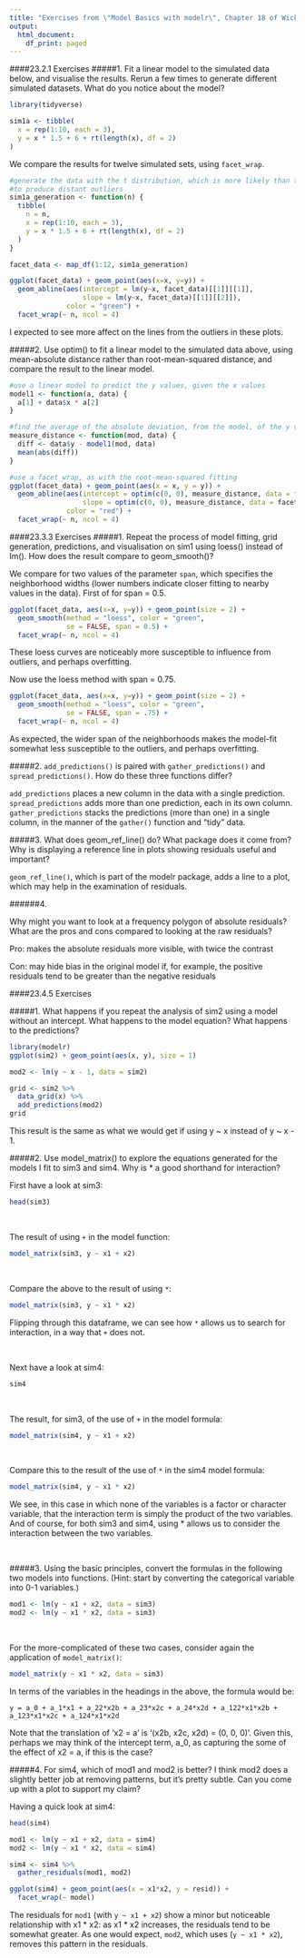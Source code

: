 ```yaml
---
title: "Exercises from \"Model Basics with modelr\", Chapter 18 of Wickham and Grolemund's *R for Data Science*"
output:
  html_document:
    df_print: paged
---
```


####23.2.1 Exercises 
#####1. Fit a linear model to the simulated data below, and visualise the results. Rerun a few times to generate different simulated datasets. What do you notice about the model?

```r
library(tidyverse)

sim1a <- tibble(
  x = rep(1:10, each = 3),
  y = x * 1.5 + 6 + rt(length(x), df = 2)
)
```

We compare the results for twelve simulated sets, using `facet_wrap`. 

```r

#generate the data with the t distribution, which is more likely than the normal distribution
#to produce distant outliers
sim1a_generation <- function(n) {
  tibble(
    n = n,  
    x = rep(1:10, each = 3),
    y = x * 1.5 + 6 + rt(length(x), df = 2)
  )
}

facet_data <- map_df(1:12, sim1a_generation)

ggplot(facet_data) + geom_point(aes(x=x, y=y)) +
  geom_abline(aes(intercept = lm(y~x, facet_data)[[1]][[1]], 
                  slope = lm(y~x, facet_data)[[1]][[2]]), 
              color = "green") + 
  facet_wrap(~ n, ncol = 4)

```

I expected to see more affect on the lines from the outliers in these plots.


#####2. Use optim() to fit a linear model to the simulated data above, using mean-absolute distance rather than root-mean-squared distance, and compare the result to the linear model.

```r
#use a linear model to predict the y values, given the x values
model1 <- function(a, data) {
  a[1] + data$x * a[2]
}

#find the average of the absolute deviation, from the model, of the y values in the data
measure_distance <- function(mod, data) {
  diff <- data$y - model1(mod, data)
  mean(abs(diff))
}

#use a facet_wrap, as with the root-mean-squared fitting
ggplot(facet_data) + geom_point(aes(x = x, y = y)) +
  geom_abline(aes(intercept = optim(c(0, 0), measure_distance, data = facet_data)$par[1], 
                  slope = optim(c(0, 0), measure_distance, data = facet_data)$par[2]), 
              color = "red") +
  facet_wrap(~ n, ncol = 4)

```

####23.3.3 Exercises
#####1. Repeat the process of model fitting, grid generation, predictions, and visualisation on sim1 using loess() instead of lm(). How does the result compare to geom_smooth()?

We compare for two values of the parameter `span`, which specifies the neighborhood widths (lower numbers indicate closer fitting to nearby values in the data). First of for span = 0.5.

```r

ggplot(facet_data, aes(x=x, y=y)) + geom_point(size = 2) +
  geom_smooth(method = "loess", color = "green", 
              se = FALSE, span = 0.5) + 
  facet_wrap(~ n, ncol = 4)

```
These loess curves are noticeably more susceptible to influence from outliers, and perhaps overfitting.

Now use the loess method with span = 0.75.

```r

ggplot(facet_data, aes(x=x, y=y)) + geom_point(size = 2) +
  geom_smooth(method = "loess", color = "green", 
              se = FALSE, span = .75) + 
  facet_wrap(~ n, ncol = 4)


```

As expected, the wider span of the neighborhoods makes the model-fit somewhat less susceptible to the outliers, and perhaps overfitting.

#####2. `add_predictions()` is paired with `gather_predictions()` and `spread_predictions()`. How do these three functions differ?

`add_predictions` places a new column in the data with a single prediction. `spread_predictions` adds more than one prediction, each in its own column. `gather_predictions` stacks the predictions (more than one) in a single column, in the manner of the `gather()` function and "tidy" data.

#####3. What does geom_ref_line() do? What package does it come from? Why is displaying a reference line in plots showing residuals useful and important?

`geom_ref_line()`, which is part of the modelr package, adds a line to a plot, which may help in the examination of residuals.

######4.

Why might you want to look at a frequency polygon of absolute residuals? What are the pros and cons compared to looking at the raw residuals?

Pro: makes the absolute residuals more visible, with twice the contrast

Con: may hide bias in the original model if, for example, the positive residuals tend to be greater than the negative residuals

####23.4.5 Exercises

#####1. What happens if you repeat the analysis of sim2 using a model without an intercept. What happens to the model equation? What happens to the predictions?

```r
library(modelr)
ggplot(sim2) + geom_point(aes(x, y), size = 1)
```

```r
mod2 <- lm(y ~ x - 1, data = sim2)

grid <- sim2 %>% 
  data_grid(x) %>% 
  add_predictions(mod2)
grid

```

This result is the same as what we would get if using y ~ x instead of y ~ x - 1.

#####2. Use model_matrix() to explore the equations generated for the models I fit to sim3 and sim4. Why is * a good shorthand for interaction?

First have a look at sim3:
```r
head(sim3)
```

<br>

The result of using `+` in the model function:

```r
model_matrix(sim3, y ~ x1 + x2)
```

<br>

Compare the above to the result of using `*`:

```r
model_matrix(sim3, y ~ x1 * x2)
```

Flipping through this dataframe, we can see how `*` allows us to search for interaction, in a way that `+` does not.

<br>

Next have a look at sim4:
```r
sim4
```

<br>

The result, for sim3, of the use of `+` in the model formula:
```r
model_matrix(sim4, y ~ x1 + x2)
```

<br>

Compare this to the result of the use of `*` in the sim4 model formula:
```r
model_matrix(sim4, y ~ x1 * x2)
```

We see, in this case in which none of the variables is a factor or character variable, that the interaction term is simply the product of the two variables. And of course, for both sim3 and sim4, using * allows us to consider the interaction between the two variables.

<br>

#####3. Using the basic principles, convert the formulas in the following two models into functions. (Hint: start by converting the categorical variable into 0-1 variables.)

```r
mod1 <- lm(y ~ x1 + x2, data = sim3)
mod2 <- lm(y ~ x1 * x2, data = sim3)
```

<br>

For the more-complicated of these two cases, consider again the application of `model_matrix()`:

```r
model_matrix(y ~ x1 * x2, data = sim3)
```

In terms of the variables in the headings in the above, the formula would be:

`y = a_0 + a_1*x1 + a_22*x2b + a_23*x2c + a_24*x2d + a_122*x1*x2b + a_123*x1*x2c + a_124*x1*x2d`

Note that the translation of 'x2 = a' is '(x2b, x2c, x2d) = (0, 0, 0)'. Given this, perhaps we may think of the intercept term, a_0, as capturing the some of the effect of x2 = a, if this is the case?

#####4. For sim4, which of mod1 and mod2 is better? I think mod2 does a slightly better job at removing patterns, but it’s pretty subtle. Can you come up with a plot to support my claim?

Having a quick look at sim4:
```r
head(sim4)
```

```r
mod1 <- lm(y ~ x1 + x2, data = sim4)
mod2 <- lm(y ~ x1 * x2, data = sim4)

sim4 <- sim4 %>%
  gather_residuals(mod1, mod2)

ggplot(sim4) + geom_point(aes(x = x1*x2, y = resid)) +
  facet_wrap(~ model)

```

The residuals for `mod1` (with `y ~ x1 + x2`) show a minor but noticeable relationship with x1 * x2: as x1 * x2 increases, the residuals tend to be somewhat greater. As one would expect, `mod2`, which uses (`y ~ x1 * x2`), removes this pattern in the residuals. 





